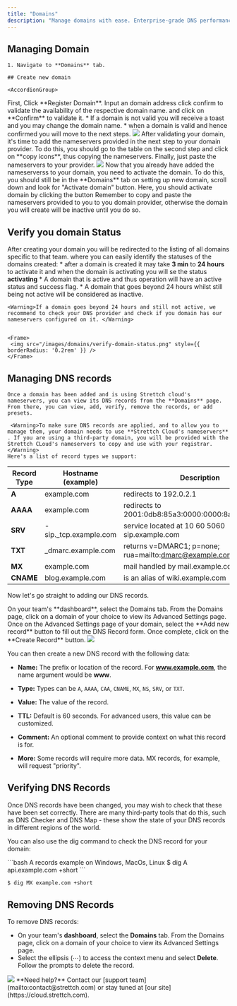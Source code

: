 ```yaml
---
title: "Domains"
description: "Manage domains with ease. Enterprise-grade DNS performance with instant propagation."
---
```


## Managing Domain

    1. Navigate to **Domains** tab.

    ## Create new domain

    <AccordionGroup>
  <Accordion title="Registering a domain" icon="rocket" iconType="solid">
    First, Click **Register Domain**. Input an domain address click confirm to validate the availability of the respective domain name. and click on **Confirm** to validate it.
        * If a domain is not valid you will receive a toast and you may change the domain name.
       * when a domain is valid and hence confirmed you will move to the next steps.
    <Frame>
      <img src="/images/domains/validate-domain.png" style={{ borderRadius: "0.2rem" }} />
    </Frame>
  </Accordion>

  <Accordion title="Add our nameservers to the domain provider" icon="key" iconType="solid">
    After validating your domain, it's time to add the nameservers provided in the next step to your domain provider. To do this, you should go to the table on the second step and click on **copy icons**, thus copying the nameservers. Finally, just paste the nameservers to your provider.
    <Frame>
      <img src="/images/domains/add-nameservers.png" style={{ borderRadius: "0.2rem" }} />
    </Frame>
  </Accordion>
  <Accordion title="Activating your domain" icon="message" iconType="solid">
   Now that you already have added the nameserverss to your domain, you need to activate the domain. To do this, you should still be in the **Domains** tab on setting up new domain, scroll down and look for "Activate domain" button. Here, you should activate domain by clicking the button
  </Accordion>
</AccordionGroup>
<Warning>Remember to copy and paste the nameservers provided to you to you domain provider, otherwise the domain you will create will be inactive until you do so.</Warning>

## Verify you domain Status 

 After creating your domain you will be redirected to the listing of all domains specific to that team. where you can easily identify the statuses of the domains created: 
    * after a domain is created it may take **3 min** to **24 hours** to activate it and when the domain is activating you will se the status **activating**
    * A domain that is active and thus operation will have an active status and success flag.
    * A domain that goes beyond 24 hours whilst still being not active will be considered as inactive.

    <Warning>If a domain goes beyond 24 hours and still not active, we recommend to check your DNS provider and check if you domain has our nameservers configured on it. </Warning>


    <Frame>
     <img src="/images/domains/verify-domain-status.png" style={{ borderRadius: '0.2rem' }} />
    </Frame>

## Managing DNS records 

    Once a domain has been added and is using Strettch cloud's nameservers, you can view its DNS records from the **Domains** page. From there, you can view, add, verify, remove the records, or add presets.

     <Warning>To make sure DNS records are applied, and to allow you to manage them, your domain needs to use **Strettch Cloud's nameservers** . If you are using a third-party domain, you will be provided with the Strettch CLoud's nameservers to copy and use with your registrar.</Warning>
    Here's a list of record types we support: 
   
| Record Type     | Hostname (example) | Description |
| ------------- | --------------- | -----------------|
| **A**         | example.com   | redirects to 192.0.2.1|
| **AAAA**  | example.com   | redirects to 2001:0db8:85a3:0000:0000:8a2e:0370:733|
| **SRV**   | -sip._tcp.example.com  | service located at 10 60 5060 sip.example.com |
| **TXT**         | _dmarc.example.com  | returns v=DMARC1; p=none; rua=mailto:dmarc@example.com |
| **MX**     | example.com   | mail handled by mail.example.com |
| **CNAME** | blog.example.com | is an alias of wiki.example.com|

Now let's go straight to adding our DNS records.

 <AccordionGroup>
  <Accordion title="Selecting your domain" icon="1" iconType="solid">
    On your team's **dashboard**, select the Domains tab. From the Domains page, click on a domain of your choice to view its Advanced Settings page.
  </Accordion>

  <Accordion title="Add DNS Record" icon="2" iconType="solid">
    Once on the Advanced Settings page of your domain, select the **Add new record** button to fill out the DNS Record form. Once complete, click on the **Create Record** button.
    <Frame>
      <img src="/images/domains/new-record.png" style={{ borderRadius: "0.2rem" }} />
    </Frame>
  </Accordion>
</AccordionGroup>

You can then create a new DNS record with the following data:

* **Name:** The prefix or location of the record. For **www.example.com**, the name argument would be **www**.

* **Type:** Types can be `A`, `AAAA`, `CAA`, `CNAME`, `MX`, `NS`, `SRV`, or `TXT`.

* **Value:** The value of the record.

* **TTL:** Default is 60 seconds. For advanced users, this value can be customized.

* **Comment:** An optional comment to provide context on what this record is for.

* **More:** Some records will require more data. MX records, for example, will request "priority".

## Verifying DNS Records

Once DNS records have been changed, you may wish to check that these have been set correctly. There are many third-party tools that do this, such as DNS Checker and DNS Map - these show the state of your DNS records in different regions of the world.

You can also use the dig command to check the DNS record for your domain:

<CodeGroup>
```bash A records example on Windows, MacOs, Linux
$ dig A api.example.com +short
```

```bash Mx example on Windows, MacOs, Linux
$ dig MX example.com +short
```
</CodeGroup>


## Removing DNS Records

To remove DNS records:

* On your team's **dashboard**, select the **Domains** tab. From the Domains page, click on a domain of your choice to view its Advanced Settings page.
* Select the ellipsis (⋯) to access the context menu and select **Delete**. Follow the prompts to delete the record.

<Frame>
      <img src="/images/domains/delete-dns.png" style={{ borderRadius: "0.2rem" }} />
    </Frame>
<Note>
  **Need help?** Contact our [support team](mailto:contact@strettch.com) or stay tuned at [our site](https://cloud.strettch.com).
</Note>
